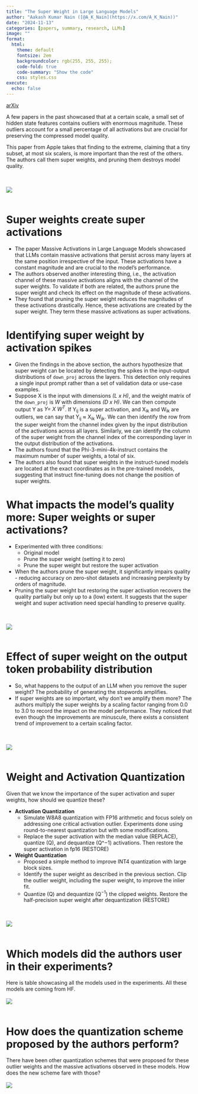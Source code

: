 ```yaml
---
title: "The Super Weight in Large Language Models"
author: "Aakash Kumar Nain ([@A_K_Nain](https://x.com/A_K_Nain))"
date: "2024-11-13"
categories: [papers, summary, research, LLMs]
image: ""
format:
  html:
    theme: default
    fontsize: 2em
    backgroundcolor: rgb(255, 255, 255);
    code-fold: true
    code-summary: "Show the code"
    css: styles.css
execute: 
  echo: false
---
```


[arXiv](https://arxiv.org/abs/2411.07191)<br>

A few papers in the past showcased that at a certain scale, a small set of hidden state features contains
outliers with enormous magnitude. These outliers account for a small percentage of all activations but
are crucial for preserving the compressed model quality. 

This paper from Apple takes that finding to the extreme, claiming that a tiny subset, at most six scalers,
is more important than the rest of the others. The authors call them super weights, and pruning them
destroys model quality.

<br><br>
![](../paper_screenshots/the_super_weight/1.png)
<br><br>

# Super weights create super activations

* The paper Massive Activations in Large Language Models showcased that LLMs contain massive activations
that persist across many layers at the same position irrespective of the input. These activations have a
constant magnitude and are crucial to the model's performance.
* The authors observed another interesting thing, i.e., the activation channel of these massive
activations aligns with the channel of the super weights. To validate if both are related, the authors
prune the super weight and check its effect on the magnitude of these activations.
* They found that pruning the super weight reduces the magnitudes of these activations drastically.
Hence, these activations are created by the super weight. They term these massive activations as super
activations.


# Identifying super weight by activation spikes

* Given the findings in the above section, the authors hypothesize that super weight can be located by
detecting the spikes in the input-output distributions of `down_proj` across the layers. This detection
only requires a single input prompt rather than a set of validation data or use-case examples.
* Suppose X is the input with dimensions *(L x H)*, and the weight matrix of the `down_proj` is *W* with
dimensions *(D x H)*. We can then compute output Y as *Y= X W^T^*. If Y~ij~ is a super activation,
and X~ik~ and W~ik~ are outliers, we can say that Y~ij~ ≈ X~ik~ W~jk~. We can then identify the row from
the super weight from the channel index given by the input distribution of the activations across all
layers. Similarly, we can identify the column of the super weight from the channel index of the
corresponding layer in the output distribution of the activations.
* The authors found that the Phi-3-mini-4k-instruct contains the maximum number of super weights, a total
of six.
* The authors also found that super weights in the instruct-tuned models are located at the exact
coordinates as in the pre-trained models, suggesting that instruct fine-tuning does not change the
position of super weights.


# What impacts the model's quality more: Super weights or super activations?

* Experimented with three conditions:
  - Original model
  - Prune the super weight (setting it to zero)
  - Prune the super weight but restore the super activation

* When the authors prune the super weight, it significantly impairs quality - reducing accuracy on
zero-shot datasets and increasing perplexity by orders of magnitude.
* Pruning the super weight but restoring the super activation recovers the quality partially but only
up to a (low) extent. It suggests that the super weight and super activation need special handling to
preserve quality.

<br><br>
![](../paper_screenshots/the_super_weight/2.png)
<br><br>

# Effect of super weight on the output token probability distribution

* So, what happens to the output of an LLM when you remove the super weight? The probability of
generating the stopwords amplifies.
* If super weights are so important, why don't we amplify them more? The authors multiply the super
weights by a scaling factor ranging from 0.0 to 3.0 to record the impact on the model performance.
They noticed that even though the improvements are minuscule, there exists a consistent trend of
improvement to a certain scaling factor.

<br><br>
![](../paper_screenshots/the_super_weight/3.png)
<br><br>

# Weight and Activation Quantization

Given that we know the importance of the super activation and super weights, how should we quantize these?

* **Activation Quantization** 
  - Simulate W8A8 quantization with FP16 arithmetic and focus solely on addressing one critical activation
  outlier. Experiments done using round-to-nearest quantization but with some modifications. 
  - Replace the super activation with the median value (REPLACE), quantize (Q), and dequantize (Q^−1)
  activations. Then restore the super activation in fp16 (RESTORE)

* **Weight Quantization**
  - Proposed a simple method to improve INT4 quantization with large block sizes. 
  - Identify the super weight as described in the previous section. Clip the outlier weight,
  including the super weight, to improve the inlier fit. 
  - Quantize (Q) and dequantize (Q^−1^) the clipped weights. Restore the half-precision super weight after
  dequantization (RESTORE)

<br><br>
![](../paper_screenshots/the_super_weight/4.png)
<br><br>

# Which models did the authors user in their experiments?

Here is table showcasing all the models used in the experiments. All these models are coming from HF.
<br><br>
![](../paper_screenshots/the_super_weight/5.png)
<br><br>

# How does the quantization scheme proposed by the authors perform?

There have been other quantization schemes that were proposed for these outlier weights and the
massive activations observed in these models. How does the new scheme fare with those?
<br><br>
![](../paper_screenshots/the_super_weight/6.png)
<br><br>